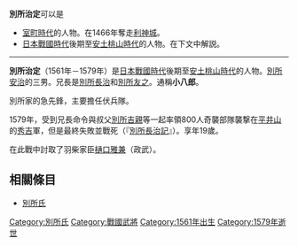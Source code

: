 {{unreferenced|time=2013-05-17T07:19:41+00:00}}
{{japanese|japanese=別所 治定|kana=べっしょ はるさだ|romaji=Bessho Harusada}}
'''別所治定'''可以是

*[[室町時代|室町時代]]的人物。在1466年奪走[[利神城|利神城]]。
*[[日本戰國時代|日本戰國時代]]後期至[[安土桃山時代|安土桃山時代]]的人物。在下文中解説。

----

'''別所治定'''（1561年－1579年）是[[日本戰國時代|日本戰國時代]]後期至[[安土桃山時代|安土桃山時代]]的人物。[[別所安治|別所安治]]的三男。兄長是[[別所長治|別所長治]]和[[別所友之|別所友之]]。通稱'''小八郎'''。

別所家的急先鋒，主要擔任伏兵隊。

1579年，受到兄長命令與叔父[[別所吉親|別所吉親]]等一起率領800人奇襲部隊襲撃在[[平井山|平井山]]的[[羽柴秀吉|秀吉]]軍，但是最終失敗並戰死（『[[別所長治記|別所長治記]]』）。享年19歲。

在此戰中討取了羽柴家臣[[樋口雅兼|樋口雅兼]]（政武）。

== 相關條目 ==
*[[別所氏|別所氏]]


[[Category:別所氏|Category:別所氏]]
[[Category:戰國武將|Category:戰國武將]]
[[Category:1561年出生|Category:1561年出生]]
[[Category:1579年逝世|Category:1579年逝世]]